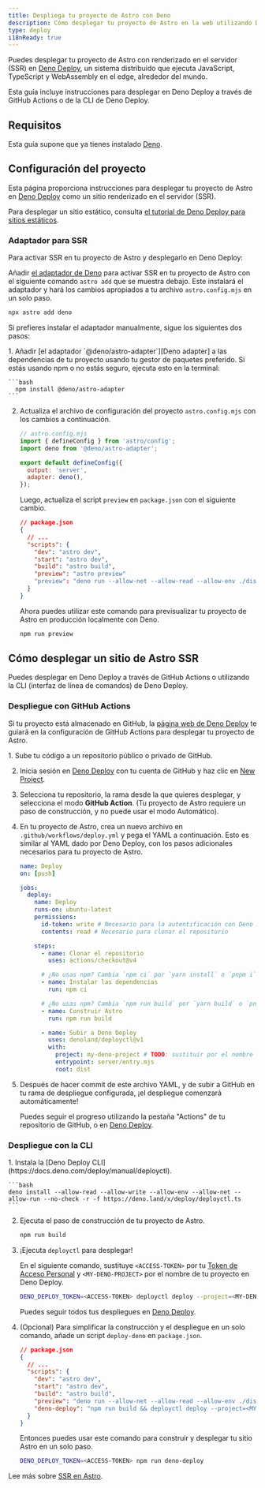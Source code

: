 ```yaml
---
title: Despliega tu proyecto de Astro con Deno
description: Cómo desplegar tu proyecto de Astro en la web utilizando Deno.
type: deploy
i18nReady: true
---
```


Puedes desplegar tu proyecto de Astro con renderizado en el servidor (SSR) en [Deno Deploy](https://deno.com/deploy), un sistema distribuido que ejecuta JavaScript, TypeScript y WebAssembly en el edge, alrededor del mundo.

Esta guía incluye instrucciones para desplegar en Deno Deploy a través de GitHub Actions o de la CLI de Deno Deploy.

## Requisitos

Esta guía supone que ya tienes instalado [Deno](https://deno.com/).

## Configuración del proyecto

Esta página proporciona instrucciones para desplegar tu proyecto de Astro en [Deno Deploy](https://deno.com/deploy) como un sitio renderizado en el servidor (SSR).

Para desplegar un sitio estático, consulta [el tutorial de Deno Deploy para sitios estáticos](https://docs.deno.com/deploy/tutorials/static-site).

### Adaptador para SSR

Para activar SSR en tu proyecto de Astro y desplegarlo en Deno Deploy:

Añadir [el adaptador de Deno][Deno adapter] para activar SSR en tu proyecto de Astro con el siguiente comando `astro add` que se muestra debajo. Este instalará el adaptador y hará los cambios apropiados a tu archivo `astro.config.mjs` en un solo paso.


```bash
npx astro add deno
```

Si prefieres instalar el adaptador manualmente, sigue los siguientes dos pasos:

<Steps>
1. Añadir [el adaptador `@deno/astro-adapter`][Deno adapter] a las dependencias de tu proyecto usando tu gestor de paquetes preferido. Si estás usando npm o no estás seguro, ejecuta esto en la terminal:

    ```bash
      npm install @deno/astro-adapter
    ```

2. Actualiza el archivo de configuración del proyecto `astro.config.mjs` con los cambios a continuación.

    ```js ins={3,6-7}
    // astro.config.mjs
    import { defineConfig } from 'astro/config';
    import deno from '@deno/astro-adapter';

    export default defineConfig({
      output: 'server',
      adapter: deno(),
    });
    ```

    Luego, actualiza el script `preview` en `package.json` con el siguiente cambio.

    ```json del={8} ins={9}
    // package.json
    {
      // ...
      "scripts": {
        "dev": "astro dev",
        "start": "astro dev",
        "build": "astro build",
        "preview": "astro preview"
        "preview": "deno run --allow-net --allow-read --allow-env ./dist/server/entry.mjs"
      }
    }
    ```

    Ahora puedes utilizar este comando para previsualizar tu proyecto de Astro en producción localmente con Deno.

    ```bash
    npm run preview
    ```
</Steps>

## Cómo desplegar un sitio de Astro SSR

Puedes desplegar en Deno Deploy a través de GitHub Actions o utilizando la CLI (interfaz de línea de comandos) de Deno Deploy.

### Despliegue con GitHub Actions

Si tu proyecto está almacenado en GitHub, la [página web de Deno Deploy](https://dash.deno.com/) te guiará en la configuración de GitHub Actions para desplegar tu proyecto de Astro.

<Steps>
1. Sube tu código a un repositorio público o privado de GitHub.

2. Inicia sesión en [Deno Deploy](https://dash.deno.com/) con tu cuenta de GitHub y haz clic en [New Project](https://dash.deno.com).

3. Selecciona tu repositorio, la rama desde la que quieres desplegar, y selecciona el modo **GitHub Action**. (Tu proyecto de Astro requiere un paso de construcción, y no puede usar el modo Automático).

4. En tu proyecto de Astro, crea un nuevo archivo en `.github/workflows/deploy.yml` y pega el YAML a continuación. Esto es similar al YAML dado por Deno Deploy, con los pasos adicionales necesarios para tu proyecto de Astro.

    ```yaml
    name: Deploy
    on: [push]

    jobs:
      deploy:
        name: Deploy
        runs-on: ubuntu-latest
        permissions:
          id-token: write # Necesario para la autentificación con Deno Deploy
          contents: read # Necesario para clonar el repositorio

        steps:
          - name: Clonar el repositorio
            uses: actions/checkout@v4

          # ¿No usas npm? Cambia `npm ci` por `yarn install` o `pnpm i`.
          - name: Instalar las dependencias
            run: npm ci

          # ¿No usas npm? Cambia `npm run build` por `yarn build` o `pnpm run build`.
          - name: Construir Astro
            run: npm run build

          - name: Subir a Deno Deploy
            uses: denoland/deployctl@v1
            with:
              project: my-deno-project # TODO: sustituir por el nombre del proyecto Deno Deploy
              entrypoint: server/entry.mjs
              root: dist
    ```

5. Después de hacer commit de este archivo YAML, y de subir a GitHub en tu rama de despliegue configurada, ¡el despliegue comenzará automáticamente!

   Puedes seguir el progreso utilizando la pestaña "Actions" de tu repositorio de GitHub, o en [Deno Deploy](https://dash.deno.com).
</Steps>

### Despliegue con la CLI

<Steps>
1. Instala la [Deno Deploy CLI](https://docs.deno.com/deploy/manual/deployctl).

    ```bash
    deno install --allow-read --allow-write --allow-env --allow-net --allow-run --no-check -r -f https://deno.land/x/deploy/deployctl.ts
    ```

2. Ejecuta el paso de construcción de tu proyecto de Astro.

    ```bash
    npm run build
    ```

3. ¡Ejecuta `deployctl` para desplegar!

   En el siguiente comando, sustituye `<ACCESS-TOKEN>` por tu [Token de Acceso Personal](https://dash.deno.com/account#access-tokens) y `<MY-DENO-PROJECT>` por el nombre de tu proyecto en Deno Deploy.

    ```bash
    DENO_DEPLOY_TOKEN=<ACCESS-TOKEN> deployctl deploy --project=<MY-DENO-PROJECT> --no-static --include=./dist ./dist/server/entry.mjs
    ```

    Puedes seguir todos tus despliegues en [Deno Deploy](https://dash.deno.com).

4. (Opcional) Para simplificar la construcción y el despliegue en un solo comando, añade un script `deploy-deno` en `package.json`.

    ```json ins={9}
    // package.json
    {
      // ...
      "scripts": {
        "dev": "astro dev",
        "start": "astro dev",
        "build": "astro build",
        "preview": "deno run --allow-net --allow-read --allow-env ./dist/server/entry.mjs",
        "deno-deploy": "npm run build && deployctl deploy --project=<MY-DENO-PROJECT> --no-static --include=./dist ./dist/server/entry.mjs"
      }
    }
    ```

    Entonces puedes usar este comando para construir y desplegar tu sitio Astro en un solo paso.

    ```bash
    DENO_DEPLOY_TOKEN=<ACCESS-TOKEN> npm run deno-deploy
    ```
</Steps>

<ReadMore>Lee más sobre [SSR en Astro](/es/guides/server-side-rendering/).</ReadMore>

[Deno adapter]: https://github.com/denoland/deno-astro-adapter
